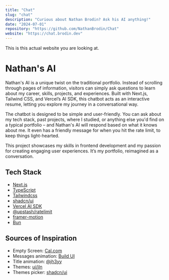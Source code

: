 ```yaml
---
title: "Chat"
slug: "chat"
description: "Curious about Nathan Brodin? Ask his AI anything!"
date: "2024-07-01"
repository: "https://github.com/NathanBrodin/Chat"
website: "https://chat.brodin.dev"
---
```


This is this actual website you are looking at.

# Nathan's AI

Nathan's AI is a unique twist on the traditional portfolio. Instead of scrolling through pages of information, visitors can simply ask questions to learn about my career, skills, projects, and experiences. Built with Next.js, Tailwind CSS, and Vercel’s AI SDK, this chatbot acts as an interactive resume, letting you explore my journey in a conversational way.

The chatbot is designed to be simple and user-friendly. You can ask about my tech stack, past projects, where I studied, or anything else you'd find on a typical portfolio – and Nathan's AI will respond based on what it knows about me. It even has a friendly message for when you hit the rate limit, to keep things light-hearted.

This project showcases my skills in frontend development and my passion for creating engaging user experiences. It’s my portfolio, reimagined as a conversation.

## Tech Stack

- [Next.js](https://nextjs.org/)
- [TypeScript](https://www.typescriptlang.org/)
- [Tailwindcss](https://tailwindcss.com/)
- [shadcn/ui](https://ui.shadcn.com/)
- [Vercel AI SDK](https://sdk.vercel.ai/docs/introduction)
- [@upstash/ratelimit](https://upstash.com/docs/oss/sdks/ts/ratelimit/overview)
- [framer-motion](https://www.framer.com/motion/)
- [Bun](https://bun.sh)

## Sources of Inspiration

- Empty Screen: [Cal.com](https://cal.com/)
- Messages animation: [Build UI](https://buildui.com/recipes/animated-list)
- Title animation: [@jh3yy](https://x.com/jh3yy/status/1849062440773820747)
- Themes: [ui/jln](https://ui.jln.dev/)
- Themes picker: [shadcn/ui](https://ui.shadcn.com/themes)
